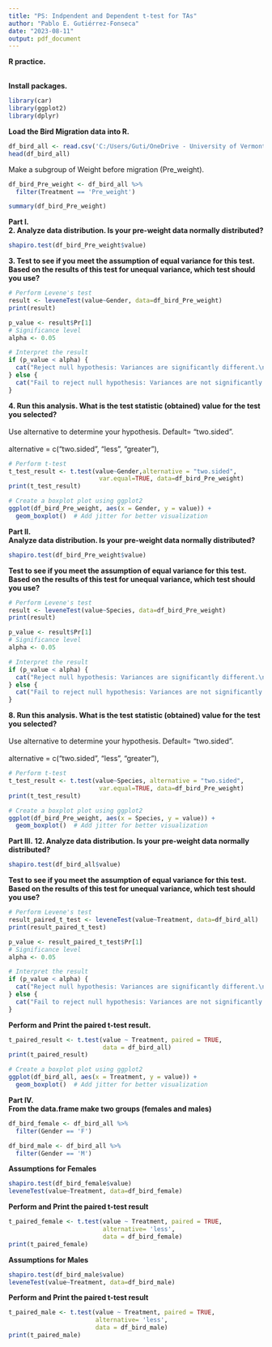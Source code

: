 ```yaml
---
title: "PS: Indpendent and Dependent t-test for TAs"
author: "Pablo E. Gutiérrez-Fonseca"
date: "2023-08-11"
output: pdf_document
---
```


**R practice.<br />**  
\vspace{1em}

**Install packages.<br />**  
```r
library(car)
library(ggplot2)
library(dplyr)
```
\vspace{1em}

**Load the Bird Migration data into R.<br />**   
```r
df_bird_all <- read.csv('C:/Users/Guti/OneDrive - University of Vermont/Curriculum/07_ Cursos/NR-2400/Problem set_ Independent and Dependent t-tests/Bird_Migration.csv')
head(df_bird_all)
```
\vspace{1em}

Make a subgroup of Weight before migration (Pre_weight).
```r
df_bird_Pre_weight <- df_bird_all %>% 
  filter(Treatment == 'Pre_weight')

summary(df_bird_Pre_weight)
```
\vspace{10em}



**Part I.**  
**2. Analyze data distribution. Is your pre-weight data normally distributed?**  
```r
shapiro.test(df_bird_Pre_weight$value)
```
\vspace{1em}

**3. Test to see if you meet the assumption of equal variance for this test. Based on the results of this test for unequal variance, which test should you use?**  
```r
# Perform Levene's test
result <- leveneTest(value~Gender, data=df_bird_Pre_weight)
print(result)
```
\vspace{1em} 

```r
p_value <- result$Pr[1]
# Significance level
alpha <- 0.05

# Interpret the result
if (p_value < alpha) {
  cat("Reject null hypothesis: Variances are significantly different.\n")
} else {
  cat("Fail to reject null hypothesis: Variances are not significantly different.\n")
}
```
\vspace{1em}

**4. Run this analysis. What is the test statistic (obtained) value for the test you selected?**<br />  
 Use alternative to determine your hypothesis. Default= "two.sided".<br />   
 alternative = c("two.sided", "less", "greater"),
```r
# Perform t-test
t_test_result <- t.test(value~Gender,alternative = "two.sided",
                         var.equal=TRUE, data=df_bird_Pre_weight)
print(t_test_result)
```
\vspace{1em}

```r
# Create a boxplot plot using ggplot2
ggplot(df_bird_Pre_weight, aes(x = Gender, y = value)) +
  geom_boxplot()  # Add jitter for better visualization
```
\vspace{10em}




**Part II.**  
**Analyze data distribution. Is your pre-weight data normally distributed?**  
```r
shapiro.test(df_bird_Pre_weight$value)
```
\vspace{1em}

**Test to see if you meet the assumption of equal variance for this test. Based on the results of this test for unequal variance, which test should you use?**  
```r
# Perform Levene's test
result <- leveneTest(value~Species, data=df_bird_Pre_weight)
print(result)
```
\vspace{1em} 

```r
p_value <- result$Pr[1]
# Significance level
alpha <- 0.05

# Interpret the result
if (p_value < alpha) {
  cat("Reject null hypothesis: Variances are significantly different.\n")
} else {
  cat("Fail to reject null hypothesis: Variances are not significantly different.\n")
}
```
\vspace{1em}

**8. Run this analysis. What is the test statistic (obtained) value for the test you selected?**<br />  
 Use alternative to determine your hypothesis. Default= "two.sided".<br />   
 alternative = c("two.sided", "less", "greater"),
```r
# Perform t-test
t_test_result <- t.test(value~Species, alternative = "two.sided",
                         var.equal=TRUE, data=df_bird_Pre_weight)
print(t_test_result)
```
\vspace{1em}

```r
# Create a boxplot plot using ggplot2
ggplot(df_bird_Pre_weight, aes(x = Species, y = value)) +
  geom_boxplot()  # Add jitter for better visualization
```
\vspace{10em}


**Part III.**
**12. Analyze data distribution. Is your pre-weight data normally distributed?**  
```r
shapiro.test(df_bird_all$value)
```
\vspace{1em}


**Test to see if you meet the assumption of equal variance for this test. Based on the results of this test for unequal variance, which test should you use?**  
```r
# Perform Levene's test
result_paired_t_test <- leveneTest(value~Treatment, data=df_bird_all)
print(result_paired_t_test)
```
\vspace{1em} 

```r
p_value <- result_paired_t_test$Pr[1]
# Significance level
alpha <- 0.05

# Interpret the result
if (p_value < alpha) {
  cat("Reject null hypothesis: Variances are significantly different.\n")
} else {
  cat("Fail to reject null hypothesis: Variances are not significantly different.\n")
}
```
\vspace{1em}

**Perform and Print the paired t-test result.**
```r
t_paired_result <- t.test(value ~ Treatment, paired = TRUE, 
                          data = df_bird_all)
print(t_paired_result)
```
\vspace{1em}


```r
# Create a boxplot plot using ggplot2
ggplot(df_bird_all, aes(x = Treatment, y = value)) +
  geom_boxplot()  # Add jitter for better visualization
```
\vspace{10em}


**Part IV.**  
**From the data.frame make two groups (females and males)**
```r
df_bird_female <- df_bird_all %>% 
  filter(Gender == 'F')
```
\vspace{1em}

```r
df_bird_male <- df_bird_all %>% 
  filter(Gender == 'M')
```
\vspace{1em}

**Assumptions for Females**
```r
shapiro.test(df_bird_female$value)
leveneTest(value~Treatment, data=df_bird_female)
```
\vspace{1em}

**Perform and Print the paired t-test result**
```r
t_paired_female <- t.test(value ~ Treatment, paired = TRUE, 
                          alternative= 'less', 
                          data = df_bird_female)
print(t_paired_female)
```
\vspace{2em}

**Assumptions for Males**
```r
shapiro.test(df_bird_male$value)
leveneTest(value~Treatment, data=df_bird_male)
```
\vspace{1em}

**Perform and Print the paired t-test result**
```r
t_paired_male <- t.test(value ~ Treatment, paired = TRUE, 
                        alternative= 'less',
                        data = df_bird_male)
print(t_paired_male)
```



